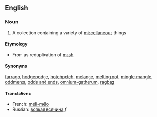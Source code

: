 ==English==
===Noun===
#A collection containing a variety of [[miscellaneous]] things
====Etymology====
*From {{OE.}} as reduplication of [[mash]]
====Synonyms====
[[farrago]], [[hodgepodge]], [[hotchpotch]], [[melange]], [[melting pot]], [[mingle-mangle]], [[oddments]], [[odds and ends]], [[omnium-gatherum]], [[ragbag]]
====Translations====
*French: [[méli-mélo]]
*Russian: [[всякая всячина]] ''f''